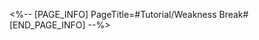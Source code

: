 <%-- [PAGE_INFO]
PageTitle=#Tutorial/Weakness Break#
[END_PAGE_INFO] --%>
{{Tutorial
|sort      = 750302
|title     = Weakness Break
|subtitle  = 
|type      = 
|about     = 
|image1    = Tutorial Weakness Break 1.png{{subst:void|<!--$UPLOAD:<<SpriteOutput/TutorialPic/TutorialPage_750302.png>-<Tutorial Weakness Break 1.png>-<Tutorial Files>>-->}}
|text1     = Enemies have {{Color|h|nobold=1|Weaknesses}} and Toughness. Use attacks of the {{Color|h|nobold=1|same Type as their Weaknesses}} to {{Color|h|nobold=1|reduce}} their {{Color|h|nobold=1|Toughness}}.
|image2    = Tutorial Weakness Break 2.png{{subst:void|<!--$UPLOAD:<<SpriteOutput/TutorialPic/TutorialPage_750303.png>-<Tutorial Weakness Break 2.png>-<Tutorial Files>>-->}}
|text2     = Reducing an enemy's {{Color|h|nobold=1|Toughness to zero}} will trigger the {{Color|h|nobold=1|corresponding Weakness Break effect of the attack Type}}, {{Color|h|nobold=1|delay their action}}, and inflict them with {{Color|h|nobold=1|Weakness Break}}.
}}